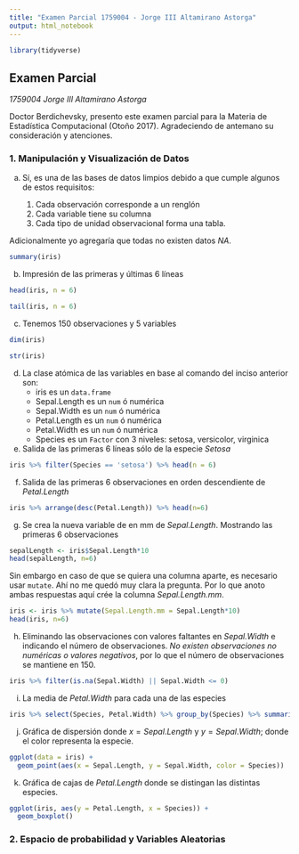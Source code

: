 ```yaml
---
title: "Examen Parcial 1759004 - Jorge III Altamirano Astorga"
output: html_notebook
---
```

```r
library(tidyverse)
```

## Examen Parcial 
_1759004 Jorge III Altamirano Astorga_

Doctor Berdichevsky, presento este examen parcial para la Materia de Estadística Computacional (Otoño 2017). Agradeciendo de antemano su consideración y atenciones.

### 1. Manipulación y Visualización de Datos

a) Sí, es una de las bases de datos limpios debido a que cumple algunos de estos requisitos: 
    
    1. Cada observación corresponde a un renglón
    2. Cada variable tiene su columna
    3. Cada tipo de unidad observacional forma una tabla.
    
    
  Adicionalmente yo agregaría que todas no existen datos $NA$.
```r
summary(iris)
```

b) Impresión de las primeras y últimas 6 líneas
```r
head(iris, n = 6)
```
 
```r
tail(iris, n = 6)
```

c) Tenemos 150 observaciones y 5 variables

```r
dim(iris)
```
```r
str(iris)
```

d) La clase atómica de las variables en base al comando del inciso anterior son:
    * iris es un `data.frame`
    * Sepal.Length es un `num` ó numérica
    * Sepal.Width es un `num` ó numérica
    * Petal.Length es un `num` ó numérica
    * Petal.Width es un `num` ó numérica
    * Species es un `Factor` con 3 niveles: setosa, versicolor, virginica
    
e) Salida de las primeras 6 líneas sólo de la especie _Setosa_

```r
iris %>% filter(Species == 'setosa') %>% head(n = 6)
```

f) Salida de las primeras 6 observaciones en orden descendiente de _Petal.Length_

```r
iris %>% arrange(desc(Petal.Length)) %>% head(n=6)
```

g) Se crea la nueva variable de en mm de _Sepal.Length_. Mostrando las primeras  6 observaciones

```r
sepalLength <- iris$Sepal.Length*10
head(sepalLength, n=6)
```

Sin embargo en caso de que se quiera una columna aparte, es necesario usar `mutate`. Ahí no me quedó muy clara la pregunta. Por lo que anoto ambas respuestas aquí crée la columna _Sepal.Length.mm_.

```r
iris <- iris %>% mutate(Sepal.Length.mm = Sepal.Length*10)
head(iris, n=6)
```

h) Eliminando las observaciones con valores faltantes en _Sepal.Width_ e indicando el número de observaciones. *No existen observaciones no numéricas o valores negativos*, por lo que el número de observaciones se mantiene en 150.

```r
iris %>% filter(is.na(Sepal.Width) || Sepal.Width <= 0)
```

i) La media de _Petal.Width_ para cada una de las especies

```r
iris %>% select(Species, Petal.Width) %>% group_by(Species) %>% summarise(media = mean(Petal.Width))
```

j) Gráfica de dispersión donde $x = Sepal.Length$ y $y = Sepal.Width$; donde el color representa la especie. 

```r
ggplot(data = iris) +
  geom_point(aes(x = Sepal.Length, y = Sepal.Width, color = Species))
```

k) Gráfica de cajas de _Petal.Length_ donde se distingan las distintas especies.

```r
ggplot(iris, aes(y = Petal.Length, x = Species)) +
  geom_boxplot()
```

### 2. Espacio de probabilidad y Variables Aleatorias